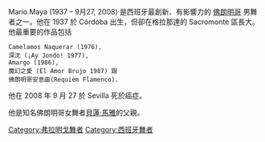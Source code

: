 Mario Maya (1937 – 9月27, 2008) 是西班牙最創新、有影響力的 [[佛朗明哥|佛朗明哥]]  男舞者之一。他在 1937 於 Córdoba 出生，但卻在格拉那達的 Sacromonte 區長大。他最重要的作品包括
 Camelamos Naquerar (1976), 
 深沈 (¡Ay Jondo! 1977), 
 Amargo (1986), 
 魔幻之愛 (El Amor Brujo 1987) 跟 
 佛朗明哥安息曲(Requiem Flamenco). 

他在 2008 年 9 月 27 於 Sevilla 死於癌症。

他是知名佛朗明哥女舞者[[貝蓮·馬雅|貝蓮·馬雅]]的父親。

{{Authority control}}
[[Category:弗拉明戈舞者|Category:弗拉明戈舞者]]
[[Category:西班牙舞者|Category:西班牙舞者]]